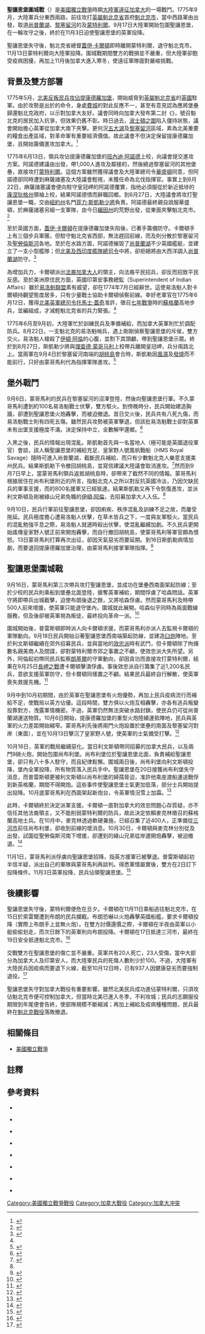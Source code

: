 {{NoteTA
|G1=Military
|G2=地名
|G3=PresidentsUS
|G4=USState
}}
{{Infobox Military Conflict
|conflict=聖讓恩堡圍城戰
|partof=[[美國獨立戰爭|美國獨立戰爭]]
|image=[[File:RichelieuValleyMontrealThreeRivers1777.png|300px]]
|caption=1777年蒙特利爾地圖一角。地圖中央的F. S. Jean即是聖讓恩堡。
|date=1775年9月17日至11月3日
|place=[[魁北克|魁北克]]{{link-en|聖讓恩堡|Fort Saint-Jean (Quebec)}}<br/>今{{link-en|黎塞留河畔聖讓恩市|Saint-Jean-sur-Richelieu}}
|coordinates={{coord|45|19|N|73|16|W|type:city|display=inline,title}}
|result=英軍投降
|combatant2= {{flagicon|United Kingdom|1606}} [[大不列顛王國|英國]]
|combatant1= [[File:Flag_of_the_Vermont_Republic.svg|22px]] {{link-en|綠山兄弟|Green Mountain Boys}}<br/>[[大陸軍|大陸軍]]<br/>{{link-en|新英格蘭殖民地民兵|New England Colonies}}<br/>
|commander2=[[蒙特利爾|蒙特利爾]]：[[第一代多爾切斯特男爵蓋伊·卡爾頓|蓋伊·卡爾頓]]<br/>{{link-en|聖讓恩堡|Fort Saint-Jean (Quebec)}}：{{link-en|第五代從男爵查理斯·普雷斯頓|Charles Preston|查理斯·普雷斯頓}}<br/>{{link-en|尚布利堡|Fort Chambly}}：約瑟·史托福特（Joseph Stopford）
|commander1=[[理查德·蒙哥马利|理查德·蒙哥马利]]<br/>{{link-en|大衛·烏斯特|David Wooster}}<br/>{{link-en|詹姆士·利文斯頓|James Livingston (American Revolution)}}
|strength2=聖讓恩堡：約750人<br/>尚布利堡：82人
|strength1=1,500至2,000人
|casualties2=20人死<br/>23人傷<br/>約700人被俘
|casualties1=20至100人死傷<br/>約900人染上疫病
}}
{{Campaignbox遠征加拿大}}

'''聖讓恩堡圍城戰'''（{{lang-en|'''Siege of Fort St. Jean'''}}）是[[美國獨立戰爭|美國獨立戰爭]]時期[[大陸軍|大陸軍]][[遠征加拿大|遠征加拿大]]的一場戰鬥。1775年9月，大陸軍兵分東西兩路，前往攻打[[英屬魁北克省|英屬魁北克省]]首府[[魁北克市|魁北克市]]，當中西路軍由{{link-en|皇冠岬堡|Fort Crown Point}}出發，取道[[尚普蘭湖|尚普蘭湖]]、[[黎塞留河|黎塞留河]]的{{link-en|聖讓恩堡|Fort Saint-Jean (Quebec)}}及[[蒙特利爾|蒙特利爾]]。9月17日大陸軍開始包圍聖讓恩堡，在一輪攻守之後，終於在11月3日迫使聖讓恩堡的英軍投降。

聖讓恩堡失守後，魁北克省總督[[第一代多爾切斯特男爵蓋伊·卡爾頓|蓋伊·卡爾頓]]即時離開蒙特利爾，退守魁北克市。11月13日蒙特利爾向大陸軍投降。圍城戰期間雙方的戰損並不嚴重，但大陸軍卻飽受疫病困擾，再加上11月後加拿大進入寒冬，使遠征軍隊面對嚴峻挑戰。

== 背景及雙方部署 ==

1775年5月，[[愛國者_(美國革命)|北美反叛民兵]][[攻佔提康德羅加堡|攻佔提康德羅加堡]]，開始威脅到[[英屬魁北克省|英屬魁北克省]]的[[大不列顛王國|英國]]駐軍。由於攻勢是出於{{link-en|麻薩諸塞灣自治政府|Massachusetts Provincial Congress}}的命令，身處[[費城|費城]]的{{link-en|第二次大陸會議|Second Continental Congress}}對此反應不一，甚至有意見認為應將堡壘歸還魁北克政府，以示對加拿大友好。議會同時向加拿大發布第二封《{{link-en|敬告加拿大人民書|Letters to the inhabitants of Canada}}》，號召魁北克的居民加入抗爭，但效果仍舊不彰。時日過去，[[波士頓之圍|波士頓之圍]]陷入僵持狀態，議會開始擔心英軍從加拿大南下夾擊。更何況[[五大湖|五大湖]]及[[黎塞留河|黎塞留河]]區域，素為北美重要的糧食出產區域，對革命軍有重要經濟價值。故此議會不但決定保留提康德羅加堡，且開始籌備進攻加拿大。<ref>{{Harvnb|Stanley|1977|pp=24-26}}</ref>

1775年6月13日，領兵攻佔提康德羅加堡的[[贝内迪克特·阿诺德|班內迪·阿諾德]]上校，向議會提交進攻方案。阿諾德建議由{{link-en|皇冠岬堡|Fort Crown Point}}出發，帶1,000人進攻{{link-en|聖讓恩堡|Fort Saint-Jean (Quebec)}}及鄰接的{{link-en|尚布利堡|Fort Chambly}}，然後繞過黎塞留河的其他堡壘，直接攻打[[蒙特利爾|蒙特利爾]]。這個方案雖然獲得議會及大陸軍總司令[[喬治·華盛頓|華盛頓]]同意，但阿諾德卻同時遭到麻薩諸塞及大陸議會輕視，未獲任命為北伐指揮官。事實上到6月22日，麻薩諸塞議會便向駐守皇冠岬的阿諾德覆實，指他必須服從於新近抵埗的[[康涅狄格州|康涅狄格州]]領袖{{link-en|班傑明·軒文|Benjamin Hinman}}上校，結果阿諾德憤而辭職回鄉。到6月27日，大陸議會將攻打聖讓恩堡一職，交由[[紐約州|紐約州]]名門[[菲力·斯凱勒|菲力·斯凱勒]][[少將|少將]]負責。阿諾德最終親自說服華盛頓，於麻薩諸塞另組一支軍隊，由今日[[緬因州|緬因州]]的荒野出發，從東面夾擊魁北克市。<ref>{{Harvnb|Stanley|1977|pp=26-28}}</ref>

至於英國方面，{{link-en|魁北克省總督|Governor of Quebec}}[[第一代多爾切斯特男爵蓋伊·卡爾頓|蓋伊·卡爾頓]]在提康德羅加堡失陷後，已著手籌備防守。卡爾頓手上有三個步兵軍團，但{{link-en|第8皇家直屬步兵軍團|8th (The King's) Regiment of Foot}}駐守魁北克省西部，無法趕回前線，而{{link-en|第26步兵軍團|26th Regiment of Foot}}及{{link-en|第7步兵軍團|7th Regiment of Foot}}則分散於黎塞留河及[[聖勞倫斯河|聖勞倫斯河]]各地。至於在水路方面，阿諾德摧毀了[[尚普蘭湖|尚普蘭湖]]不少英國艦艇，並建立了一支小型艦隊；但[[北美和西印度群岛舰队|北美及西印度艦隊總司令]]{{link-en|塞繆爾·格雷夫斯|Samuel Graves}}中將，卻拒絕將{{link-en|地獄犬號六等護衛艦|HMS Cerberus (1758)}}由大西洋調入[[尚普蘭湖|尚普蘭湖]]防守。<ref name="#1">{{Harvnb|Stanley|1977|pp=28-36}}</ref>

為增加兵力，卡爾頓派出[[法裔加拿大人|法裔加拿大人]]的領主，向法裔平民招兵，卻反而招致平民反感。至於美洲原住民方面，英國印第安事務總監（Superintendent of Indian Affairs）{{link-en|第一代從男爵威廉·莊臣爵士|Sir William Johnson, 1st Baronet|莊臣爵士}}雖於[[易洛魁聯盟|易洛魁聯盟]]素有威望，卻在1774年7月已經辭世。這使易洛魁人對卡爾頓持觀望態度居多，只有少量戰士協助卡爾頓偵察前線。幸好老軍官{{link-en|阿蘭·麥克林|Allan Maclean of Torloisk}}在1775年6月12日，獲得[[北美英軍總司令|北美英軍總司令]][[托馬士·蓋奇|托馬士·蓋奇]]准許，徵召[[七年戰爭|七年戰爭]]時的[[蘇格蘭|蘇格蘭]]高地步兵，並編組成{{link-en|第84步兵軍團|84th Regiment of Foot (Royal Highland Emigrants)}}，才減輕魁北克省的兵力緊張。<ref name="#1"/>

1775年6月至9月初，大陸軍忙於訓練民兵及準備補給，而加拿大英軍則忙於調配防兵。8月22日，一支魁北克的易洛魁哨兵，遇上剛剛偵察聖讓恩堡的{{link-en|綠山兄弟|Green Mountain Boys}}斥侯，雙方交火。易洛魁人槍殺了[[伊頓·阿倫|伊頓·阿倫]]的心腹{{link-en|利文伯·柏加|Remember Baker}}，並割下其頭顱，帶到聖讓恩堡示眾。終於到8月27日，斯凱勒少將與[[理查德·蒙哥马利|理查德·蒙哥马利]]上校帶兵離開皇冠岬，兵分兩路北上。當兩軍在9月4日於黎塞留河南端的[[胡桃島|胡桃島]]會合時，斯凱勒因[[風濕|風濕]]及[[發燒|發燒]]而不能前行，只好由蒙哥馬利代為指揮軍隊進攻。<ref>{{Harvnb|Stanley|1977|pp=33-34, 38-39}}</ref>

== 堡外戰鬥 ==

9月6日，蒙哥馬利的民兵在黎塞留河的沼澤登陸，然後向聖讓恩堡行軍。不久蒙哥馬利遭到約100名易洛魁戰士伏擊，雙方駁火。到傍晚時分，民兵開始建造胸牆，卻遭到聖讓恩堡火炮轟擊，而被迫撤退。首日交火後，民兵共有八死九傷，而易洛魁戰士則有四死五傷。雖然民兵攻勢被英軍擊退，但該批易洛魁戰士卻對英軍未有出堡支援極度不滿，決定保持中立，全數解甲還鄉。<ref>{{Harvnb|Stanley|1977|pp=38-39}}</ref>

入黑之後，民兵的情報出現混亂。斯凱勒首先與一名當地人（極可能是英國退役軍官{{link-en|摩西·哈森|Moses Hazen}}）會談，該人稱聖讓恩堡的補給充足、皇家野人號風帆戰船（HMS Royal Savage）隨時可進入尚普蘭湖，截斷民兵補給、而只有少數魁北克人樂意支援美州民兵。結果斯凱勒下令撤回胡桃島，並寫信建議大陸議會取消進攻。<ref name="#2">{{Harvnb|Stanley|1977|pp=39-40}}</ref>然而到9月7日早上，當蒙哥馬利領兵返抵胡桃島時，卻帶來了截然不同的情報。蒙哥馬利根據居住在尚布利堡附近的{{link-en|詹姆士·利文斯頓|James Livingston (American Revolution)}}所言，指魁北克人之所以對反抗英國冷淡，乃因欠缺民兵的軍事支援，而{{link-en|大衛·烏斯特|David Wooster}}的800名援軍又已經抵達。結果斯凱勒又再下令恢復進攻，並派利文斯頓及剛被綠山兄弟免職的[[伊頓·阿倫|伊頓·阿倫]]，去招募加拿大人入伍。<ref name="#2"/>

9月10日，民兵行軍前往聖讓恩堡，卻因痢疾、秩序混亂及訓練不足之故，而屢受拖延。民兵極度擔心遭易洛魁人伏擊，在草木皆兵之下，一度與友軍駁火。當民兵的混亂勉強平息之際，易洛魁人就適時殺出伏擊，使混亂繼續加劇。不久民兵更開始謠傳皇家野人號正前來開炮轟擊，而自行撤回胡桃島，使蒙哥馬利等軍官頗為憤怒。13日蒙哥馬利打算再次出征，卻因天氣惡劣而要延期。到16日斯凱勒病情加劇，而要退回提康德羅加堡治理，由蒙哥馬利接掌軍隊指揮。<ref>{{Harvnb|Stanley|1977|pp=40-41}}</ref>

== 聖讓恩堡圍城戰 ==

9月16日，蒙哥馬利第三次帶兵攻打聖讓恩堡，並成功在堡壘西南面架起防線；至於{{link-en|皮茨菲的約翰·布朗|John Brown of Pittsfield|約翰·布朗}}少校的民兵則乘船到堡壘北面登陸，搶奪英軍補給，期間俘虜了哈森問話。英軍守將{{link-en|第五代從男爵查理斯·普雷斯頓|Charles Preston|查理斯·普雷斯頓}}即帶兵出城截擊，迫使布朗後退之餘，又將哈森俘虜。然而蒙哥馬利及時帶500人前來增援，使英軍只能退守堡內，圍城就此展開。哈森似乎同時為兩面戰線服務，但及後卻被英軍視為叛徒，最終投向革命一派。<ref>{{Harvnb|Stanley|1977|pp=41-42}}</ref>

圍城開始後，普雷斯頓即時派人向卡爾頓求援，而蒙哥馬利亦派人去監視卡爾頓的軍隊動向。9月18日民兵開始沿著聖讓恩堡西南端築起防線，並建造[[臼炮|臼炮]]陣地。至於利文斯頓繼續在郊外招募民兵，並與當地的[[效忠派|效忠派]]時有武鬥，但卡爾頓除了拘捕數名親美商人及間諜，卻對蒙特利爾市郊之事置之不顧，使效忠派大失所望。另外，阿倫起初帶同民兵監察[[朗基爾|朗基爾]]的守軍動向，卻因貪功而直接攻打蒙特利爾，結果在9月25日[[長岬之戰|長岬之戰]]遭卡爾頓擊潰俘虜。事後效忠派自行籌集了近1,200名民兵，意欲支援英軍防守，但卡爾頓同樣置之不顧。結果民兵最終自行解散，使英軍喪失救援先機。<ref>{{Harvnb|Stanley|1977|pp=42-49}}</ref>

9月中到10月初期間，由於英軍在聖讓恩堡有火炮優勢，再加上民兵疫病流行而補給不足，使戰局以英方佔優。這段時間，雙方俱以火炮互相轟擊，亦各有逃兵叛變投靠對方，洩露軍情機密。不過，英軍仍然無法突破水路封鎖，使民兵仍可從尚普蘭湖運送物質。10月6日開始，提康德羅加堡的重型火炮陸續運抵陣地，民兵與英軍的火力差距開始縮窄。蒙哥馬利先後將兩門火炮設置於堡壘的南面及黎塞留河對岸（東面），並在10月13日擊沉了皇家野人號，使英軍的士氣備受打擊。<ref>{{Harvnb|Stanley|1977|pp=49-54}}</ref>

10月16日，英軍的戰局繼續惡化。當日利文斯頓帶同招募的加拿大民兵，以及兩門9磅火炮，開始包圍尚布利堡。尚布利堡位於聖讓恩堡北面，負責補給聖讓恩堡，卻只有八十多人駐守，而且紀律鬆懈。圍城兩日後，尚布利堡向利文斯頓投降，堡內全軍投降，所有物質落入民兵手中。聖讓恩堡在20日接獲尚布利堡失守消息，而普雷斯頓更被利文斯頓以尚布利堡的婦孺脅迫，准許他乘座渡船運送戰俘到新英格蘭，期間不得開炮。這些事件使聖讓恩堡士氣更加低落，部分士兵開始提出投降。10月底蒙哥馬利在西面架起新炮台，令英軍情況雪上加霜。<ref>{{Harvnb|Stanley|1977|pp=54-56}}</ref>

此時，卡爾頓終於決定派軍支援。卡爾頓一直對加拿大的效忠問題心存質疑，亦不信任其他法裔領主，又不能削弱蒙特利爾的防兵，故此決定依賴麥克林徵召的蘇格蘭高地士兵。在10月中，麥克林透過軟硬兼施，已經召集了近400人，正準備從[[三河市|三河市]]前往尚布利堡，卻收到前線的壞消息。10月30日，卡爾頓與麥克林分別從{{link-en|聖海倫島|Saint Helen's Island}}及{{link-en|索雷爾-特拉西|Sorel-Tracy|索雷爾}}出發，試圖從聖勞倫斯河南下增援，卻遭到{{link-en|西斯·華納|Seth Warner}}的綠山兄弟從岸邊開炮轟擊，被迫撤退。<ref>{{Harvnb|Stanley|1977|pp=56-60}}</ref>

11月1日，蒙哥馬利派俘虜向聖讓恩堡招降，指英方援軍已被擊退。普雷斯頓起初半信半疑，派出自己的軍隊與蒙哥馬利再談判。得悉軍情屬實後，雙方在2日訂下投降條件。11月3日英軍投降，民兵佔領聖讓恩堡。<ref>{{Harvnb|Stanley|1977|pp=62-63}}</ref>

== 後續影響 ==

聖讓恩堡失守後，蒙特利爾便危在旦夕。卡爾頓在11月11日乘船逃往魁北克市，在15日於索雷爾遭到布朗的民兵攔截。布朗恐嚇以火炮轟擊英國船艦，要求卡爾頓投降（實際上布朗手上並無火炮）。在雙方討價還價之際，卡爾頓在半夜由英軍以小艇偷偷划走，而次日餘下的英軍則向布朗投降。卡爾頓在17日抵達三河市，最終在19日安全抵達魁北克市。<ref>{{Harvnb|Stanley|1977|pp=66-70}}</ref>

交戰雙方在聖讓恩堡的傷亡並不嚴重。英軍共有20人死亡，23人受傷，當中大部分為加拿大人及印第安人，而大陸軍民兵的死傷人數則少於100。不過，大陸軍有大陸民兵因疫病而要退下火線，截至10月12日時，已有937人因健康惡劣而要強制退役。<ref>{{Harvnb|Stanley|1977|p=62}}</ref>

聖讓恩堡失守對加拿大戰役有重要影響。雖然北美民兵成功進佔蒙特利爾，只須攻佔魁北克市便可控制加拿大，但當時北美已進入冬季，不利攻城；民兵的志願服役期限到年尾便會告終，使部隊規模不斷縮減；再加上補給及疫病種種問題，民兵最終在[[魁北克戰役_(1775年)|魁北克戰役]]落敗撤退。

== 相關條目 ==
* [[美國獨立戰爭|美國獨立戰爭]]

==註釋 ==
{{reflist|2}}
== 參考資料 ==
{{美國主題}}

{{refbegin}}
*{{Citation
|last=Bird
|first=Harrison
|title=Attack on Quebec, the American Invasion of Canada, 1775
|language=en
|publication-place =Oxford
|publisher=Oxford University Press
|year=1968
}}

*{{Citation
|last=Gabriel
|first=Michael
|title= Major General Richard Montgomery
|language=en
|publication-place =
|publisher= Fairleigh Dickinson University Press
|year=2002
|isbn= 978-0-8386-3931-3
}}

*{{Citation 
|last= Lanctot
|first= Gustave
|year=1967
|title= Canada & the American Revolution, 1774-1783
|language=en
|publication-place = London
|publisher= George G. Harrap & Co.
}}

*{{Citation 
|last= Morrissey
|first= Brendan
|year=2003
|title= Quebec 1775, The American Invasion of Canada
|language=en
|publication-place = 
|publisher= Osprey Publishing
|isbn= 978-1-84176-681-2
}}

*{{Citation 
|last=Smith
|first=Justin H
|year=1907
|title= Our Struggle for the Fourteenth Colony, vol 1
|language=en
|publication-place = New York
|publisher=G.P. Putnam's Sons
}}

*{{Citation
|last=Stanley
|first=George F. G.
|title=Canada invaded, 1775-1776
|language=en
|publication-place =Toronto
|publisher= Samuel Stevens Hakkert
|year=1977
|isbn= 0888665377
}}

*{{Citation
|last=Wood
|first=W. J.
|title= Battles of the Revolutionary War
|language=en
|publication-place =
|publisher= Da Capo Press.
|year=1990
|isbn= 978-0-306-81329-0
}}

*{{Citation
|last= Zuehlke
|first=Mark
|last2=C. Stuart
|first2= Daniel
|title= Canadian Military Atlas: Four Centuries of Conflict from New France to Kosovo 
|language=en
|publication-place =
|publisher= Douglas & McIntyre
|year=2006
|isbn= 978-1-55365-209-0
}}
{{refend}}


[[Category:美國獨立戰爭戰役|Category:美國獨立戰爭戰役]]
[[Category:加拿大戰役|Category:加拿大戰役]]
[[Category:加拿大冲突|Category:加拿大冲突]]